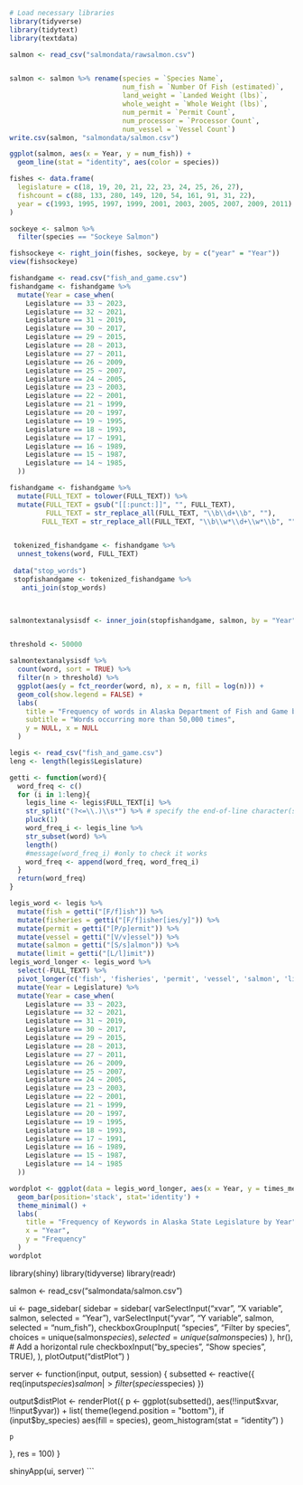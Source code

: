 ```r


# Load necessary libraries
library(tidyverse)
library(tidytext)
library(textdata)

```


```r
salmon <- read_csv("salmondata/rawsalmon.csv")


salmon <- salmon %>% rename(species = `Species Name`,
                            num_fish = `Number Of Fish (estimated)`,
                            land_weight = `Landed Weight (lbs)`,
                            whole_weight = `Whole Weight (lbs)`,
                            num_permit = `Permit Count`,
                            num_processor = `Processor Count`,
                            num_vessel = `Vessel Count`)
write.csv(salmon, "salmondata/salmon.csv")
```

```r
ggplot(salmon, aes(x = Year, y = num_fish)) +
  geom_line(stat = "identity", aes(color = species))
```

```r
fishes <- data.frame(
  legislature = c(18, 19, 20, 21, 22, 23, 24, 25, 26, 27), 
  fishcount = c(88, 133, 280, 149, 120, 54, 161, 91, 31, 22), 
  year = c(1993, 1995, 1997, 1999, 2001, 2003, 2005, 2007, 2009, 2011)
)

sockeye <- salmon %>%
  filter(species == "Sockeye Salmon")

fishsockeye <- right_join(fishes, sockeye, by = c("year" = "Year"))
view(fishsockeye)
```



```r
fishandgame <- read.csv("fish_and_game.csv")
fishandgame <- fishandgame %>%
  mutate(Year = case_when(
    Legislature == 33 ~ 2023,
    Legislature == 32 ~ 2021,
    Legislature == 31 ~ 2019,
    Legislature == 30 ~ 2017,
    Legislature == 29 ~ 2015,
    Legislature == 28 ~ 2013,
    Legislature == 27 ~ 2011,
    Legislature == 26 ~ 2009,
    Legislature == 25 ~ 2007,
    Legislature == 24 ~ 2005,
    Legislature == 23 ~ 2003,
    Legislature == 22 ~ 2001,
    Legislature == 21 ~ 1999,
    Legislature == 20 ~ 1997,
    Legislature == 19 ~ 1995,
    Legislature == 18 ~ 1993,
    Legislature == 17 ~ 1991,
    Legislature == 16 ~ 1989,
    Legislature == 15 ~ 1987,
    Legislature == 14 ~ 1985,
  ))

```

```r

fishandgame <- fishandgame %>%
  mutate(FULL_TEXT = tolower(FULL_TEXT)) %>%
  mutate(FULL_TEXT = gsub("[[:punct:]]", "", FULL_TEXT),
         FULL_TEXT = str_replace_all(FULL_TEXT, "\\b\\d+\\b", ""),
        FULL_TEXT = str_replace_all(FULL_TEXT, "\\b\\w*\\d+\\w*\\b", ""))


 tokenized_fishandgame <- fishandgame %>%
  unnest_tokens(word, FULL_TEXT)
 
 data("stop_words")
 stopfishandgame <- tokenized_fishandgame %>%
   anti_join(stop_words)
 


salmontextanalysisdf <- inner_join(stopfishandgame, salmon, by = "Year")


threshold <- 50000

salmontextanalysisdf %>%
  count(word, sort = TRUE) %>%
  filter(n > threshold) %>%
  ggplot(aes(y = fct_reorder(word, n), x = n, fill = log(n))) +
  geom_col(show.legend = FALSE) +
  labs(
    title = "Frequency of words in Alaska Department of Fish and Game bills",
    subtitle = "Words occurring more than 50,000 times",
    y = NULL, x = NULL
  )


```

```r
legis <- read_csv("fish_and_game.csv")
leng <- length(legis$Legislature)

getti <- function(word){
  word_freq <- c()
  for (i in 1:leng){ 
    legis_line <- legis$FULL_TEXT[i] %>%
    str_split("(?<=\\.)\\s*") %>% # specify the end-of-line character(s)
    pluck(1) 
    word_freq_i <- legis_line %>%
    str_subset(word) %>%
    length()
    #message(word_freq_i) #only to check it works
    word_freq <- append(word_freq, word_freq_i)
  }
  return(word_freq)
}

legis_word <- legis %>%
  mutate(fish = getti("[F/f]ish")) %>%
  mutate(fisheries = getti("[F/f]isher[ies/y]")) %>%
  mutate(permit = getti("[P/p]ermit")) %>%
  mutate(vessel = getti("[V/v]essel")) %>%
  mutate(salmon = getti("[S/s]almon")) %>%
  mutate(limit = getti("[L/l]imit")) 
legis_word_longer <- legis_word %>% 
  select(-FULL_TEXT) %>%
  pivot_longer(c('fish', 'fisheries', 'permit', 'vessel', 'salmon', 'limit'), names_to = "word", values_to = "times_mentioned") %>%
  mutate(Year = Legislature) %>%
  mutate(Year = case_when(
    Legislature == 33 ~ 2023,
    Legislature == 32 ~ 2021,
    Legislature == 31 ~ 2019,
    Legislature == 30 ~ 2017,
    Legislature == 29 ~ 2015,
    Legislature == 28 ~ 2013,
    Legislature == 27 ~ 2011,
    Legislature == 26 ~ 2009,
    Legislature == 25 ~ 2007,
    Legislature == 24 ~ 2005,
    Legislature == 23 ~ 2003,
    Legislature == 22 ~ 2001,
    Legislature == 21 ~ 1999,
    Legislature == 20 ~ 1997,
    Legislature == 19 ~ 1995,
    Legislature == 18 ~ 1993,
    Legislature == 17 ~ 1991,
    Legislature == 16 ~ 1989,
    Legislature == 15 ~ 1987,
    Legislature == 14 ~ 1985
  ))
```

```r
wordplot <- ggplot(data = legis_word_longer, aes(x = Year, y = times_mentioned, fill = word)) +
  geom_bar(position='stack', stat='identity') +
  theme_minimal() + 
  labs(
    title = "Frequency of Keywords in Alaska State Legislature by Year", 
    x = "Year", 
    y = "Frequency"
  )
wordplot
```




library(shiny)
library(tidyverse)
library(readr)

salmon <- read_csv("salmondata/salmon.csv")

ui <- page_sidebar(
  sidebar = sidebar(
    varSelectInput("xvar", "X variable", salmon, selected = "Year"),
    varSelectInput("yvar", "Y variable", salmon, selected = "num_fish"),
    checkboxGroupInput(
      "species", "Filter by species",
      choices = unique(salmon$species), 
      selected = unique(salmon$species)
    ),
    hr(), # Add a horizontal rule
    checkboxInput("by_species", "Show species", TRUE),
  ),
  plotOutput("distPlot")
)

server <- function(input, output, session) {
  subsetted <- reactive({
    req(input$species)
    salmon |> filter(species %in% input$species)
  })

  output$distPlot <- renderPlot({
    p <- ggplot(subsetted(), aes(!!input$xvar, !!input$yvar)) + list(
      theme(legend.position = "bottom"),
      if (input$by_species) aes(fill = species),
      geom_histogram(stat = "identity")
    )


    p
  }, res = 100)
}

shinyApp(ui, server)
```


